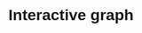 # Interactive graph

<style>
  * {
    font-family: sans-serif;
  }
</style>
<div id="plot">
<svg id="mosaic">
</svg></div>
<script src="https://cdn.jsdelivr.net/npm/d3@7"></script>
<script src="scripts/myscript.js"></script>
<script>
d3.csv('data/df.csv').then(function(data) {
  for(i = 1; i < data.columns.length; i++) {
    let new_div = d3.select('#plot').data(data.columns).append('div')
    new_div.append('input')
      .attr('type', 'checkbox')
      .attr('id', data.columns[i])
      .attr('onchange', 'loadGraphs(this.value)')
      .attr('name', data.columns[i])
    new_div.append('label')
      .attr('for', data.columns[i])
      .text(data.columns[i])
  }
});
</script>

